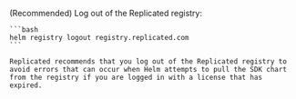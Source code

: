 (Recommended) Log out of the Replicated registry:

    ```bash
    helm registry logout registry.replicated.com
    ```

    Replicated recommends that you log out of the Replicated registry to avoid errors that can occur when Helm attempts to pull the SDK chart from the registry if you are logged in with a license that has expired. 